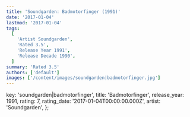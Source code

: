 ```yaml
---
title: 'Soundgarden: Badmotorfinger (1991)'
date: '2017-01-04'
lastmod: '2017-01-04'
tags:
  [
    'Artist Soundgarden',
    'Rated 3.5',
    'Release Year 1991',
    'Release Decade 1990',
  ]
summary: 'Rated 3.5'
authors: ['default']
images: ['/content/images/soundgarden|badmotorfinger.jpg']
---
```


  key: 'soundgarden|badmotorfinger',
  title: 'Badmotorfinger',
  release_year: 1991,
  rating: 7,
  rating_date: '2017-01-04T00:00:00.000Z',
  artist: 'Soundgarden',
};

<MusicRating data={data} />
